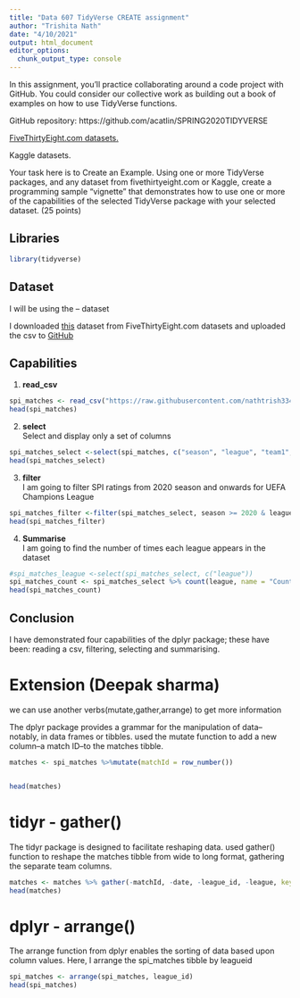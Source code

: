 ---
title: "Data 607 TidyVerse CREATE assignment"
author: "Trishita Nath"
date: "4/10/2021"
output: html_document
editor_options: 
  chunk_output_type: console
---

In this assignment, you’ll practice collaborating around a code project with GitHub.  You could consider our collective work as building out a book of examples on how to use TidyVerse functions.

GitHub repository:  https://github.com/acatlin/SPRING2020TIDYVERSE

[FiveThirtyEight.com datasets.](https://data.fivethirtyeight.com/)

Kaggle datasets. 

Your task here is to Create an Example.  Using one or more TidyVerse packages, and any dataset from fivethirtyeight.com or Kaggle, create a programming sample “vignette” that demonstrates how to use one or more of the capabilities of the selected TidyVerse package with your selected dataset. (25 points)

## Libraries

```{r echo=TRUE, eval=TRUE}
library(tidyverse)
```

## Dataset

I will be using the -- dataset

I downloaded [this](https://projects.fivethirtyeight.com/soccer-api/club/spi_matches.csv) dataset from FiveThirtyEight.com datasets and uploaded the csv to [GitHub](https://raw.githubusercontent.com/nathtrish334/Data-607/main/spi_matches.csv)

## Capabilities

1. **read_csv**

```{r echo=TRUE, eval=TRUE}
spi_matches <- read_csv("https://raw.githubusercontent.com/nathtrish334/Data-607/main/spi_matches.csv")
head(spi_matches)
```

2. **select**  
Select and display only a set of columns
```{r echo=TRUE, eval=TRUE}
spi_matches_select <-select(spi_matches, c("season", "league", "team1", "team2", "prob1", "prob2", "probtie", "score1", "score2"))
head(spi_matches_select)
```

3. **filter**  
I am going to filter SPI ratings from 2020 season and onwards for UEFA Champions League
```{r echo=TRUE, eval=TRUE}
spi_matches_filter <-filter(spi_matches_select, season >= 2020 & league == "UEFA Champions League")
head(spi_matches_filter)
```
4. **Summarise**  
I am going to find the number of times each league appears in the dataset
```{r echo=TRUE, eval=TRUE}
#spi_matches_league <-select(spi_matches_select, c("league"))
spi_matches_count <- spi_matches_select %>% count(league, name = "Count", sort = TRUE)
head(spi_matches_count)
```

## Conclusion

I have demonstrated four capabilities of the dplyr package; these have been: reading a csv, filtering, selecting and summarising.



# Extension (Deepak sharma)
we can use another verbs(mutate,gather,arrange) to get more information

The dplyr package provides a grammar for the manipulation of data–notably, in data frames or tibbles. used the mutate function to add a new column–a match ID–to the matches tibble.

```{r}

matches <- spi_matches %>%mutate(matchId = row_number())


head(matches)


```

# tidyr - gather()
The tidyr package is designed to facilitate reshaping data. used gather() function to reshape the matches tibble from wide to long format, gathering the separate team columns.

```{r}

matches <- matches %>% gather(-matchId, -date, -league_id, -league, key=team_number, value=name) %>% select(-team_number)
head(matches)

```
# dplyr - arrange()
The arrange function from dplyr enables the sorting of data based upon column values. Here, I arrange the spi_matches tibble by leagueid 


```{r}
spi_matches <- arrange(spi_matches, league_id)
head(spi_matches)

```

